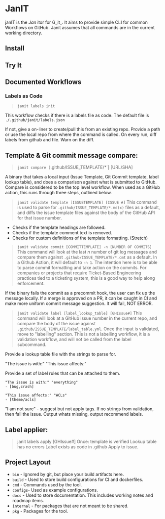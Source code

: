 # JanIT

janIT is the _Jan_ itor for G_it_. It aims to provide simple CLI for common Workflows on GitHub. Janit assumes that all commands are in the current working directory.

## Install

## Try It

## Documented Workflows

### Labels as Code

> `janit labels init`

This workflow checks if there is a labels file as code. The default file is
`./.github/janit/labels.json`

If not, give a on-liner to create/pull this from an existing repo.
Provide a path or use the local repo from where the command is called.
On every run, diff labels from github and file. Warn on the diff.

## Template & Git commit message compare: 

> `janit compare [`.github/ISSUE_TEMPLATE/*`] [URL/SHA]

A binary that takes a local input (Issue Template, Git Commit template, label
lookup table), and does a comparison against what is submitted to GitHub.
Compare is considered to be the top level workflow. When used as a GitHub 
action, this runs through three steps, outlined below.

>  `janit validate template [ISSUETEMPLATE] [ISSUE #]`
This command is used to parse for `.github/ISSUE_TEMPLATE/*.md(x)` files as a
default, and diffs the issue template files against the body of the GitHub API
for that issue number.

- Checks if the template headings are followed.
- Checks if the template comment text is removed.
- Checks for custom definitions of the template formatting. (Stretch)

> `janit validate commit [COMMITTEMPLATE] -n [NUMBER OF COMMITS]`
This command will look at the last _n_ number of git log messages and compare
them against `.github/ISSUE_TEMPLATE/*.cmt` as a default. In a Github Action,
it will default to `-n 1`. The intention here is to be able to parse commit 
formatting and take action on the commits. For companies or projects that 
require Ticket-Based Engineering practices tied to a ticketing system, this is 
a good way to help along enforcement.

If the binary fails the commit as a precommit hook, the user can fix up the
message locally. If a merge is approved on a PR, it can be caught in CI and
make more uniform commit message suggestion. It will fail, NOT ERROR.

> `janit validate label [label_lookup_table] [GHIssue#]`
This command will look at a GitHub issue number in the current repo, and compare
the body of the issue against `.github/ISSUE_TEMPLATE/label_table.yml`.
Once the input is validated, move to "labelling" section. This is not a 
labelling workflow, it is a validation workflow, and will not be called from 
the label subcommand.

Provide a lookup table file with the strings to parse for.

"The issue is with:"
"This issue affects:"

Provide a set of label rules that can be attached to them.

```
"The issue is with:" "everything"
- [bug,crash]
```

```
"This issue affects:" "ACLs"
- [theme/acls]
```

"I am not sure" - suggest but not apply tags.
If no strings from validation, then fail the issue.
Output whats missing, output recommend labels. 

## Label applier:
> janit labels apply [GHIssue#]
Once:
template is verified
Lookup table has no errors
Label exists as code in .github
Apply to issue.

## Project Layout
- `bin` - Ignored by git, but place your build artifacts here.
- `build` - Used to store build configurations for CI and dockerfiles.
- `cmd` - Commands used by the tool.
- `configs`- Used as example configurations.
- `docs` - Used to store documentation. This includes working notes and roadmap items.
- `internal` - For packages that are not meant to be shared.
- `pkg` - Packages for the tool.